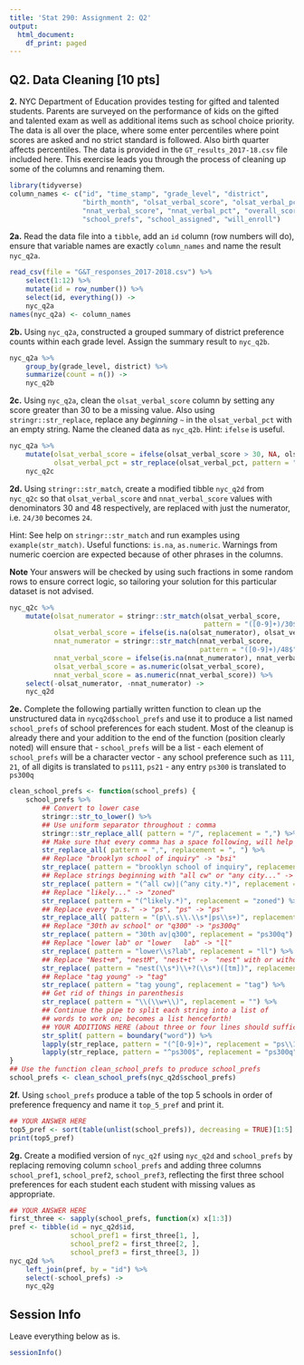 ```yaml
---
title: 'Stat 290: Assignment 2: Q2'
output:
  html_document:
    df_print: paged
---
```


## Q2. Data Cleaning [10 pts]

__2.__ NYC Department of Education provides testing for gifted and
talented students. Parents are surveyed on the performance of kids on
the gifted and talented exam as well as additional items such as
school choice priority. The data is all over the place, where some
enter percentiles where point scores are asked and no strict standard
is followed. Also birth quarter affects percentiles. The data is
provided in the `GT_results_2017-18.csv` file included here. This
exercise leads you through the process of cleaning up some of the
columns and renaming them. 

```r
library(tidyverse)
column_names <- c("id", "time_stamp", "grade_level", "district",
                  "birth_month", "olsat_verbal_score", "olsat_verbal_pct",
                  "nnat_verbal_score", "nnat_verbal_pct", "overall_score",
                  "school_prefs", "school_assigned", "will_enroll")
```

__2a.__ Read the data file into a `tibble`, add an `id` column (row
numbers will do), ensure that variable names are exactly
`column_names` and name the result `nyc_q2a`.

```r
read_csv(file = "G&T_responses_2017-2018.csv") %>%
    select(1:12) %>%
    mutate(id = row_number()) %>%
    select(id, everything()) ->
    nyc_q2a
names(nyc_q2a) <- column_names
```

__2b.__ Using `nyc_q2a`, constructed a grouped summary of district
preference counts within each grade level. Assign the summary result
to `nyc_q2b`.

```r
nyc_q2a %>%
    group_by(grade_level, district) %>%
    summarize(count = n()) ->
    nyc_q2b
```

__2c.__ Using `nyc_q2a`, clean the `olsat_verbal_score` column by
setting any score greater than 30 to be a missing value. Also using
`stringr::str_replace`, replace any _beginning_ `~` in the
`olsat_verbal_pct` with an empty string. Name the cleaned data as
`nyc_q2b`. Hint: `ifelse` is useful.

```r
nyc_q2a %>%
    mutate(olsat_verbal_score = ifelse(olsat_verbal_score > 30, NA, olsat_verbal_score),
           olsat_verbal_pct = str_replace(olsat_verbal_pct, pattern = "^~", replacement = "")) ->
    nyc_q2c
```

__2d.__ Using `stringr::str_match`, create a modified tibble `nyc_q2d`
from `nyc_q2c` so that `olsat_verbal_score` and `nnat_verbal_score`
values with denominators 30 and 48 respectively, are replaced with
just the numerator, i.e. `24/30` becomes `24`.

Hint: See help on `stringr::str_match` and run examples using
`example(str_match)`. Useful functions: `is.na`,
`as.numeric`. Warnings from numeric coercion are expected because of
other phrases in the columns.

__Note__ Your answers will be checked by using such fractions in some
random rows to ensure correct logic, so tailoring your solution for
this particular dataset is not advised.


```r
nyc_q2c %>%
    mutate(olsat_numerator = stringr::str_match(olsat_verbal_score,
                                                pattern = "([0-9]+)/30$")[, 2],
           olsat_verbal_score = ifelse(is.na(olsat_numerator), olsat_verbal_score, olsat_numerator),
           nnat_numerator = stringr::str_match(nnat_verbal_score,
                                               pattern = "([0-9]+)/48$")[, 2],
           nnat_verbal_score = ifelse(is.na(nnat_numerator), nnat_verbal_score, nnat_numerator),
           olsat_verbal_score = as.numeric(olsat_verbal_score),
           nnat_verbal_score = as.numeric(nnat_verbal_score)) %>%
    select(-olsat_numerator, -nnat_numerator) ->
    nyc_q2d

```

__2e.__ Complete the following partially written function to clean up
the unstructured data in `nycq2d$school_prefs` and use it to produce a
list named `school_prefs` of school preferences for each student. Most
of the cleanup is already there and your addition to the end of the
function (position clearly noted) will ensure that
- `school_prefs` will be a list
- each element of `school_prefs` will be a character vector
- any school preference such as `111`, `21`, of all digits is
  translated to `ps111`, `ps21`
- any entry `ps300` is translated to `ps300q`


```r
clean_school_prefs <- function(school_prefs) {
    school_prefs %>%
        ## Convert to lower case
        stringr::str_to_lower() %>%
        ## Use uniform separator throughout : comma
        stringr::str_replace_all( pattern = "/", replacement = ",") %>%
        ## Make sure that every comma has a space following, will help downstream
        str_replace_all( pattern = ",", replacement = ", ") %>%
        ## Replace "brooklyn school of inquiry" -> "bsi"
        str_replace( pattern = "brooklyn school of inquiry", replacement = "bsi") %>%
        ## Replace strings beginning with "all cw" or "any city..." -> "any"
        str_replace( pattern = "(^all cw)|(^any city.*)", replacement = "any") %>%
        ## Replace "likely..." -> "zoned"
        str_replace( pattern = "(^likely.*)", replacement = "zoned") %>%
        ## Replace every "p.s." -> "ps", "ps" -> "ps"
        str_replace_all( pattern = "(p\\.s\\.\\s*|ps\\s+)", replacement = "ps") %>%
        ## Replace "30th av school" or "q300" -> "ps300q"
        str_replace( pattern = "30th av|q300", replacement = "ps300q") %>%
        ## Replace "lower lab" or "lower   lab" -> "ll"
        str_replace( pattern = "lower\\s?lab", replacement = "ll") %>%
        ## Replace "Nest+m", "nestM", "nest+t" ->  "nest" with or without spaces in between
        str_replace( pattern = "nest(\\s*)\\+?(\\s*)([tm])", replacement = "nest") %>%
        ## Replace "tag young" -> "tag"
        str_replace( pattern = "tag young", replacement = "tag") %>%
        ## Get rid of things in parenthesis
        str_replace( pattern = "\\(\\w+\\)", replacement = "") %>%
        ## Continue the pipe to split each string into a list of
        ## words to work on; becomes a list henceforth!
        ## YOUR ADDITIONS HERE (about three or four lines should suffice)
        str_split( pattern = boundary("word")) %>%
        lapply(str_replace, pattern = "(^[0-9]+)", replacement = "ps\\1") %>%
        lapply(str_replace, pattern = "^ps300$", replacement = "ps300q")
}
## Use the function clean_school_prefs to produce school_prefs
school_prefs <- clean_school_prefs(nyc_q2d$school_prefs)
```

__2f.__ Using `school_prefs` produce a table of the top 5 schools in
order of preference frequency and name it `top_5_pref` and print it. 

```r
## YOUR ANSWER HERE
top5_pref <- sort(table(unlist(school_prefs)), decreasing = TRUE)[1:5]
print(top5_pref)
```

__2g.__ Create a modified version of `nyc_q2f` using `nyc_q2d` and
`school_prefs` by replacing removing column `school_prefs` and adding
three columns `school_pref1`, `school_pref2`, `school_pref3`,
reflecting the first three school preferences for each student each
student with missing values as appropriate.

```r
## YOUR ANSWER HERE
first_three <- sapply(school_prefs, function(x) x[1:3])
pref <- tibble(id = nyc_q2d$id,
               school_pref1 = first_three[1, ],
               school_pref2 = first_three[2, ],
               school_pref3 = first_three[3, ])
nyc_q2d %>%
    left_join(pref, by = "id") %>%
    select(-school_prefs) ->
    nyc_q2g
```

## Session Info

Leave everything below as is.

```r
sessionInfo()
```
